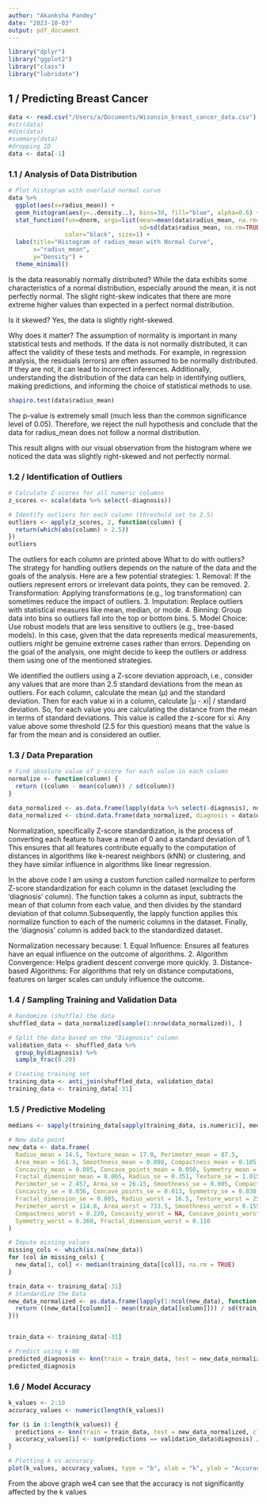 ---
author: "Akanksha Pandey"
date: "2023-10-03"
output: pdf_document
---



```{r}
library("dplyr")
library("ggplot2")
library("class")
library("lubridate")
```


## 1 / Predicting Breast Cancer
```{r Load_Data, echo=F, warning=FALSE}
data <- read.csv("/Users/a/Documents/Wisonsin_breast_cancer_data.csv")
#str(data)
#dim(data)
#summary(data)
#dropping ID 
data <- data[-1]
```

### 1.1 / Analysis of Data Distribution
```{r Plot_hist, echo=F, warning=FALSE}
# Plot histogram with overlaid normal curve
data %>%
  ggplot(aes(x=radius_mean)) + 
  geom_histogram(aes(y=..density..), bins=30, fill="blue", alpha=0.6) +
  stat_function(fun=dnorm, args=list(mean=mean(data$radius_mean, na.rm=TRUE), 
                                     sd=sd(data$radius_mean, na.rm=TRUE)), 
                color="black", size=1) +
  labs(title="Histogram of radius_mean with Normal Curve", 
       x="radius_mean", 
       y="Density") +
  theme_minimal()

```
Is the data reasonably normally distributed?
While the data exhibits some characteristics of a normal distribution, especially around the mean, it is not perfectly normal. The slight right-skew indicates that there are more extreme higher values than expected in a perfect normal distribution.

Is it skewed?
Yes, the data is slightly right-skewed.

Why does it matter?
The assumption of normality is important in many statistical tests and methods. If the data is not normally distributed, it can affect the validity of these tests and methods. For example, in regression analysis, the residuals (errors) are often assumed to be normally distributed. If they are not, it can lead to incorrect inferences. Additionally, understanding the distribution of the data can help in identifying outliers, making predictions, and informing the choice of statistical methods to use.

```{r Shapiro_test, echo=F}
shapiro.test(data$radius_mean)

```
The p-value is extremely small (much less than the common significance level of 0.05). Therefore, we reject the null hypothesis and conclude that the data for radius_mean does not follow a normal distribution.

This result aligns with our visual observation from the histogram where we noticed the data was slightly right-skewed and not perfectly normal.

### 1.2 / Identification of Outliers
```{r Outliers, warning=FALSE}
# Calculate Z-scores for all numeric columns
z_scores <- scale(data %>% select(-diagnosis))

# Identify outliers for each column (threshold set to 2.5)
outliers <- apply(z_scores, 2, function(column) {
  return(which(abs(column) > 2.5))
})
outliers

```

The outliers for each column are printed above 
What to do with outliers?
The strategy for handling outliers depends on the nature of the data and the goals of the analysis. Here are a few potential strategies:
1. Removal: If the outliers represent errors or irrelevant data points, they can be removed.
2. Transformation: Applying transformations (e.g., log transformation) can sometimes reduce the impact of outliers.
3. Imputation: Replace outliers with statistical measures like mean, median, or mode.
4. Binning: Group data into bins so outliers fall into the top or bottom bins.
5. Model Choice: Use robust models that are less sensitive to outliers (e.g., tree-based models).
In this case, given that the data represents medical measurements, outliers might be genuine extreme cases rather than errors. Depending on the goal of the analysis, one might decide to keep the outliers or address them using one of the mentioned strategies.

We identified the outliers using a Z-score deviation approach, i.e., consider any values that are more than 2.5 standard deviations from the mean as outliers. For each column, calculate the mean (µ) and the standard deviation. Then for each value xi in a column, calculate |µ - xi| / standard deviation. So, for each value you are calculating the distance from the mean in terms of standard deviations. This value is called the z-score for xi. Any value above some threshold (2.5 for this question) means that the value is far from the mean and is considered an outlier.


### 1.3 / Data Preparation
```{r z_score_normalize, warning=FALSE}
# Find absolute value of z-score for each value in each column
normalize <- function(column) {
  return ((column - mean(column)) / sd(column))
}

data_normalized <- as.data.frame(lapply(data %>% select(-diagnosis), normalize))
data_normalized <- cbind.data.frame(data_normalized, diagnosis = data$diagnosis)

```

Normalization, specifically Z-score standardization, is the process of converting each feature to have a mean of 0 and a standard deviation of 1. This ensures that all features contribute equally to the computation of distances in algorithms like k-nearest neighbors (kNN) or clustering, and they have similar influence in algorithms like linear regression.

In the above code I am using a custom function called normalize to perform Z-score standardization for each column in the dataset (excluding the 'diagnosis' column). The function takes a column as input, subtracts the mean of that column from each value, and then divides by the standard deviation of that column.Subsequently, the lapply function applies this normalize function to each of the numeric columns in the dataset. Finally, the 'diagnosis' column is added back to the standardized dataset.

Normalization necessary because:
1. Equal Influence: Ensures all features have an equal influence on the outcome of algorithms.
2. Algorithm Convergence: Helps gradient descent converge more quickly.
3. Distance-based Algorithms: For algorithms that rely on distance computations, features on larger scales can unduly influence the outcome.

### 1.4 / Sampling Training and Validation Data
```{r Splitting_data, warning=FALSE, message=FALSE}
# Randomize (shuffle) the data
shuffled_data = data_normalized[sample(1:nrow(data_normalized)), ]

# Split the data based on the "Diagnosis" column
validation_data <- shuffled_data %>% 
  group_by(diagnosis) %>% 
  sample_frac(0.20)

# Creating training set
training_data <- anti_join(shuffled_data, validation_data)
training_data <- training_data[-31]


```

### 1.5 / Predictive Modeling
```{r Knn}
medians <- sapply(training_data[sapply(training_data, is.numeric)], median, na.rm = TRUE)

# New data point
new_data <- data.frame(
  Radius_mean = 14.5, Texture_mean = 17.0, Perimeter_mean = 87.5, 
  Area_mean = 561.3, Smoothness_mean = 0.098, Compactness_mean = 0.105,
  Concavity_mean = 0.085, Concave_points_mean = 0.050, Symmetry_mean = 0.180,
  Fractal_dimension_mean = 0.065, Radius_se = 0.351, Texture_se = 1.015,
  Perimeter_se = 2.457, Area_se = 26.15, Smoothness_se = 0.005, Compactness_se = 0.022,
  Concavity_se = 0.036, Concave_points_se = 0.013, Symmetry_se = 0.030,
  Fractal_dimension_se = 0.005, Radius_worst = 16.5, Texture_worst = 25.3,
  Perimeter_worst = 114.8, Area_worst = 733.5, Smoothness_worst = 0.155,
  Compactness_worst = 0.220, Concavity_worst = NA, Concave_points_worst = NA,
  Symmetry_worst = 0.360, Fractal_dimension_worst = 0.110
)

# Impute missing values
missing_cols <- which(is.na(new_data))
for (col in missing_cols) {
  new_data[1, col] <- median(training_data[[col]], na.rm = TRUE)
}

train_data <- training_data[-31]
# Standardize the Data
new_data_normalized <- as.data.frame(lapply(1:ncol(new_data), function(column) {
  return ((new_data[[column]] - mean(train_data[[column]])) / sd(train_data[[column]]))
}))


train_data <- training_data[-31]

# Predict using k-NN
predicted_diagnosis <- knn(train = train_data, test = new_data_normalized, cl = training_data$diagnosis, k=5)
predicted_diagnosis
```
### 1.6 / Model Accuracy
```{r Accuracy_plot, echo = FALSE}
k_values <- 2:10
accuracy_values <- numeric(length(k_values))

for (i in 1:length(k_values)) {
  predictions <- knn(train = train_data, test = new_data_normalized, cl = training_data$diagnosis, k   = k_values[i])
  accuracy_values[i] <- sum(predictions == validation_data$diagnosis) / nrow(validation_data)
}

# Plotting k vs accuracy
plot(k_values, accuracy_values, type = "b", xlab = "k", ylab = "Accuracy", main = "k vs Accuracy for kNN")

```
From the above graph we4 can see that the accuracy is not significantly affected by the k values

